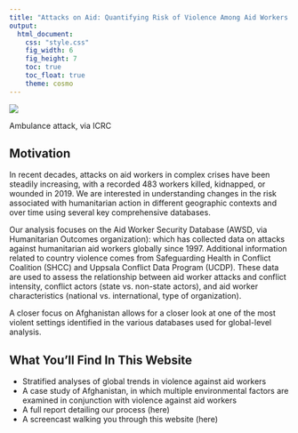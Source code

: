 ```yaml
---
title: "Attacks on Aid: Quantifying Risk of Violence Among Aid Workers in Global Humanitarian Settings"
output: 
  html_document:
    css: "style.css"
    fig_width: 6
    fig_height: 7
    toc: true
    toc_float: true
    theme: cosmo
---
```



![](IMAGES/Iraq_Syria_Aidworker.jpg)




Ambulance attack, via ICRC




## Motivation

In recent decades, attacks on aid workers in complex crises have been steadily increasing, with a recorded 483 workers killed, kidnapped, or wounded in 2019. We are interested in understanding changes in the risk associated with humanitarian action in different geographic contexts and over time using several key comprehensive databases. 

Our analysis focuses on the Aid Worker Security Database (AWSD, via Humanitarian Outcomes organization): which has collected data on attacks against humanitarian aid workers globally since 1997. Additional information related to country violence comes from Safeguarding Health in Conflict Coalition (SHCC) and Uppsala Conflict Data Program (UCDP). These data are used to assess the relationship between aid worker attacks and conflict intensity, conflict actors (state vs. non-state actors), and aid worker characteristics (national vs. international, type of organization). 

A closer focus on Afghanistan allows for a closer look at one of the most violent settings identified in the various databases used for global-level analysis. 


 
## What You'll Find In This Website

 * Stratified analyses of global trends in violence against aid workers
 * A case study of Afghanistan, in which multiple environmental factors are examined in conjunction with violence against aid workers
 * A full report detailing our process (here)
 * A screencast walking you through this website (here)






